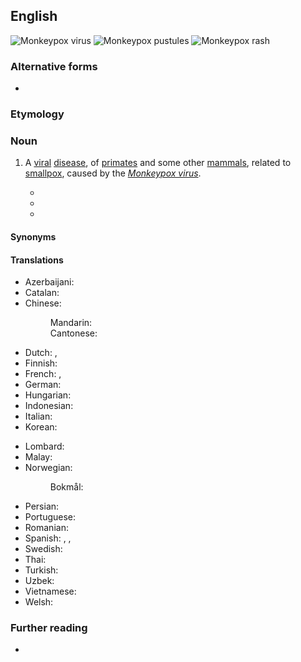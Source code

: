 {{also|monkey-pox|monkey pox}}
==English==
{{wikipedia|lang=en}}
{{commonscat}}
[[File:Two forms of the monkeypox virus (cropped).png|thumb|Monkeypox virus]]
[[File:MonkeyPoxCDC3.png|thumb|Monkeypox pustules]]
[[File:Monkeypox-Visuals-1200x675-02.jpg|thumb|Monkeypox rash]]

===Alternative forms===
* {{alter|en|monkey-pox|monkey pox}}

===Etymology===
{{compound|en|monkey|pox}}

===Noun===
{{en-noun|-}}

# {{lb|en|disease|nocat=1}} A [[viral]] [[disease]], of [[primate]]s and some other [[mammal]]s, related to [[smallpox]], caused by the ''[[Monkeypox virus]]''.
#: {{syn|en|mpox}}
#* {{quote-web
|en
|date=25 October 2018
|title=On the frontline against monkeypox in Central African Republic
|archiveurl=https://web.archive.org/web/20181025125919/https://www.france24.com/en/20181025-frontline-against-monkeypox-central-african-republic
|archivedate=25 October 2018
|work={{w|France 24}}
|text=In a remote southwestern pocket of the Central African Republic, doctor Patrick Karume and his small team are on the jungle frontline to quarantine a rare outbreak of '''monkeypox'''.}}
#* {{quote-web
|en
|date=July 16, 2021
|title=Dallas resident returns from Nigeria with case of monkeypox
|archiveurl=https://web.archive.org/web/20210716212815/https://apnews.com/article/lifestyle-health-africa-dallas-coronavirus-pandemic-15f2b68a8575d25454231d0d6108998b
|archivedate=16 July 2021
|work={{w|AP News}}
|text='''Monkeypox''' is a rare viral pox-like disease from the smallpox family, only milder. It can be transmitted through respiratory droplets, contact with body fluids or contact with an infected animal or animal products.<br>The first human case of '''monkeypox''' was recorded in 1970 in the Democratic Republic of Congo. The United States saw a large outbreak among humans in 2003 after the virus spread from imported African rodents to pet prairie dogs. However, this is believed to be the first '''monkeypox''' virus infection in a Texas resident, according to Dallas County health officials.}}
#* {{quote-journal|en|author=Joseph Goldstein|title=Officials Report a Possible Monkeypox Case in New York|work=The New York Times|date=2022-05-20|url=https://www.nytimes.com/2022/05/19/nyregion/monkeypox-case-ny.html|issn=0362-4331|passage=Clusters of '''monkeypox''' cases have recently been identified in Britain and Portugal, while Spain is investigating suspected cases of the virus.}}

====Synonyms====
{{col3|en|
|[[mpox]] {{q|from 2022 onwards}}
}}

====Translations====
{{trans-top|viral disease}}
* Azerbaijani: {{t|az|meymunçiçəyi}}
* Catalan: {{t|ca|verola del mico|f}}
* Chinese:
*: Mandarin: {{t|cmn|猴痘|tr=hóudòu}}
*: Cantonese: {{t|yue|猴痘|tr=hau4 dau6}}
* Dutch: {{t+|nl|apenpokken|p}}, {{t|nl|monkeypox}}
* Finnish: {{t+|fi|apinarokko}}
* French: {{t+|fr|variole du singe|f}}, {{t+|fr|variole simienne|f}}
* German: {{t|de|Affenpocken|p}}
* Hungarian: {{t+|hu|majomhimlő}}
* Indonesian: {{t+|id|cacar monyet}}
* Italian: {{t|it|vaiolo delle scimmie|m}}
* Korean: {{t|ko|원숭이두창}}
{{trans-mid}}
* Lombard: {{t|lmo|vareul de li símie|m}}
* Malay: {{t|ms|cacar monyet}}
* Norwegian:
*: Bokmål: {{t+|nb|apekopper|m-p}}
* Persian: {{t|fa|آبله‌میمون}}
* Portuguese: {{t|pt|varíola dos macacos|m}}
* Romanian: {{t|ro|variola maimuței|f}}
* Spanish: {{t|es|viruela del mono|f}}, {{t|es|viruela símica|f}}, {{t|es|viruela del simio|f}}
* Swedish: {{t+|sv|apkoppor|c}}
* Thai: {{t|th|ฝีดาษลิง}}
* Turkish: {{t|tr|maymun çiçeği}}
* Uzbek: {{t|uz|maymunchechak}}
* Vietnamese: {{t+|vi|đậu mùa khỉ}}
* Welsh: {{t|cy|brech y mwnci|m}}
{{trans-bottom}}

===Further reading===
* {{pedia|lang=en|2022 monkeypox outbreak}}

{{C|en|Viral diseases}}